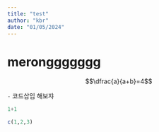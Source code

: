 ```yaml
---
title: "test"
author: "kbr"
date: "01/05/2024"
---
```


# meronggggggg


$$\dfrac{a}{a+b}=4$$

`-` 코드삽입 해보쟈

```python
1+1
```


```R
c(1,2,3)
```